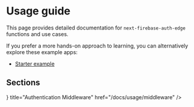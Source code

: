 
# Usage guide

This page provides detailed documentation for `next-firebase-auth-edge` functions and use cases.

If you prefer a more hands-on approach to learning, you can alternatively explore these example apps:

- [Starter example](/examples#starter)

## Sections

<Cards num={2}>
  <Card
    icon={<ChevronRightIcon />}
    title="Authentication Middleware"
    href="/docs/usage/middleware"
  />
</Cards>